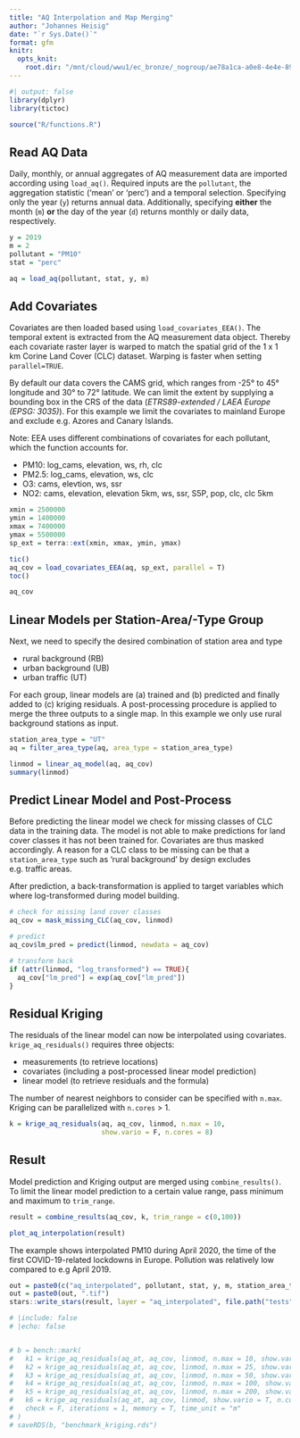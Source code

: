 ```yaml
---
title: "AQ Interpolation and Map Merging"
author: "Johannes Heisig"
date: "`r Sys.Date()`"
format: gfm
knitr:
  opts_knit:
    root.dir: "/mnt/cloud/wwu1/ec_bronze/_nogroup/ae78a1ca-a0e8-4e4e-8992-69c34947db65/UseCase_AIRCON"
---
```


```r
#| output: false
library(dplyr)
library(tictoc)

source("R/functions.R")
```

## Read AQ Data  

Daily, monthly, or annual aggregates of AQ measurement data are imported according using `load_aq()`. Required inputs are the `pollutant`, the aggregation statistic ('mean' or 'perc') and a temporal selection. Specifying only the year (`y`) returns annual data. Additionally, specifying **either** the month (`m`) **or** the day of the year (`d`) returns monthly or daily data, respectively.

```r
y = 2019
m = 2
pollutant = "PM10"
stat = "perc"

aq = load_aq(pollutant, stat, y, m) 
```

## Add Covariates

Covariates are then loaded based using `load_covariates_EEA()`. The temporal extent is extracted from the AQ measurement data object. Thereby each covariate raster layer is warped to match the spatial grid of the 1 x 1 km Corine Land Cover (CLC) dataset. Warping is faster when setting `parallel=TRUE`.

By default our data covers the CAMS grid, which ranges from -25° to 45° longitude and 30° to 72° latitude. We can limit the extent by supplying a bounding box in the CRS of the data (*ETRS89-extended / LAEA Europe (EPSG: 3035)*). For this example we limit the covariates to mainland Europe and exclude e.g. Azores and Canary Islands.

Note: EEA uses different combinations of covariates for each pollutant, which the function accounts for.

-   PM10: log_cams, elevation, ws, rh, clc
-   PM2.5: log_cams, elevation, ws, clc
-   O3: cams, elevtion, ws, ssr
-   NO2: cams, elevation, elevation 5km, ws, ssr, S5P, pop, clc, clc 5km

```r
xmin = 2500000
ymin = 1400000
xmax = 7400000 
ymax = 5500000 
sp_ext = terra::ext(xmin, xmax, ymin, ymax)

tic()
aq_cov = load_covariates_EEA(aq, sp_ext, parallel = T)
toc()

aq_cov
```

## Linear Models per Station-Area/-Type Group

Next, we need to specify the desired combination of station area and type

-   rural background (RB)
-   urban background (UB)
-   urban traffic (UT)

For each group, linear models are (a) trained and (b) predicted and finally added to (c) kriging residuals. A post-processing procedure is applied to merge the three outputs to a single map. In this example we only use rural background stations as input.

```r
station_area_type = "UT"
aq = filter_area_type(aq, area_type = station_area_type)              

linmod = linear_aq_model(aq, aq_cov)
summary(linmod)
```

## Predict Linear Model and Post-Process

Before predicting the linear model we check for missing classes of CLC data in the training data. The model is not able to make predictions for land cover classes it has not been trained for. Covariates are thus masked accordingly. A reason for a CLC class to be missing can be that a `station_area_type` such as 'rural background' by design excludes e.g. traffic areas.

After prediction, a back-transformation is applied to target variables which where log-transformed during model building.

```r
# check for missing land cover classes 
aq_cov = mask_missing_CLC(aq_cov, linmod)

# predict
aq_cov$lm_pred = predict(linmod, newdata = aq_cov)

# transform back
if (attr(linmod, "log_transformed") == TRUE){
  aq_cov["lm_pred"] = exp(aq_cov["lm_pred"])
}
```

## Residual Kriging

The residuals of the linear model can now be interpolated using covariates. `krige_aq_residuals()` requires three objects:

- measurements (to retrieve locations)
- covariates (including a post-processed linear model prediction)
- linear model (to retrieve residuals and the formula)

The number of nearest neighbors to consider can be specified with `n.max`. Kriging can be parallelized with `n.cores` > 1.

```r
k = krige_aq_residuals(aq, aq_cov, linmod, n.max = 10, 
                       show.vario = F, n.cores = 8)
```

## Result

Model prediction and Kriging output are merged using `combine_results()`. To limit the linear model prediction to a certain value range, pass minimum and maximum to `trim_range`.

```r
result = combine_results(aq_cov, k, trim_range = c(0,100))

plot_aq_interpolation(result)
```

The example shows interpolated PM10 during April 2020, the time of the first COVID-19-related lockdowns in Europe. Pollution was relatively low compared to e.g April 2019.


```r
out = paste0(c("aq_interpolated", pollutant, stat, y, m, station_area_type), collapse = "_")
out = paste0(out, ".tif")
stars::write_stars(result, layer = "aq_interpolated", file.path("tests", out))

# |include: false
# |echo: false


# b = bench::mark(
#   k1 = krige_aq_residuals(aq_at, aq_cov, linmod, n.max = 10, show.vario = T, n.cores = 8),
#   k2 = krige_aq_residuals(aq_at, aq_cov, linmod, n.max = 25, show.vario = T, n.cores = 8),
#   k3 = krige_aq_residuals(aq_at, aq_cov, linmod, n.max = 50, show.vario = T, n.cores = 8),
#   k4 = krige_aq_residuals(aq_at, aq_cov, linmod, n.max = 100, show.vario = T, n.cores = 8),
#   k5 = krige_aq_residuals(aq_at, aq_cov, linmod, n.max = 200, show.vario = T, n.cores = 8),
#   k6 = krige_aq_residuals(aq_at, aq_cov, linmod, show.vario = T, n.cores = 8),
#   check = F, iterations = 1, memory = T, time_unit = "m"
# )
# saveRDS(b, "benchmark_kriging.rds")
```
